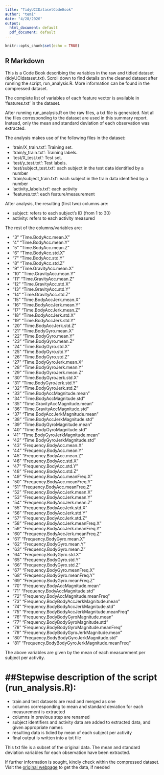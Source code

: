 ```yaml
---
title: "TidyUCIDatasetCodeBook"
author: "temi"
date: "4/28/2020"
output:
  html_document: default
  pdf_document: default
---
```


```r
knitr::opts_chunk$set(echo = TRUE)
```

## R Markdown

This is a Code Book describing the variables in the raw and tidied dataset (tidyUCIdataset.txt). Scroll down to find details on the cleaned dataset after running the script, run_analysis.R. More information can be found in the compressed dataset. 

The complete list of variables of each feature vector is available in 'features.txt' in the dataset. 

After running run_analysis.R on the raw files, a txt file is generated. Not all the files corresponding to the dataset are used in this summary report. Instead, only the mean and standard deviation of each observation was extracted.

The analysis makes use of the following files in the dataset:

- 'train/X_train.txt': Training set.
- 'train/y_train.txt': Training labels.
- 'test/X_test.txt': Test set.
- 'test/y_test.txt': Test labels.
- 'test/subject_test.txt': each subject in the test data identified by a number
- 'train/subject_train.txt': each subject in the train data identified by a number
- 'activity_labels.txt': each activity
- 'features.txt': each feature/measurement

After analysis, the resulting (first two) columns are:

- subject: refers to each subject's ID (from 1 to 30)
- activity: refers to each activity measured

The rest of the columns/variables are: 

- "3" "Time.BodyAcc.mean.X"
- "4" "Time.BodyAcc.mean.Y"
- "5" "Time.BodyAcc.mean.Z"
- "6" "Time.BodyAcc.std.X"
- "7" "Time.BodyAcc.std.Y"
- "8" "Time.BodyAcc.std.Z"
- "9" "Time.GravityAcc.mean.X"
- "10" "Time.GravityAcc.mean.Y"
- "11" "Time.GravityAcc.mean.Z"
- "12" "Time.GravityAcc.std.X"
- "13" "Time.GravityAcc.std.Y"
- "14" "Time.GravityAcc.std.Z"
- "15" "Time.BodyAccJerk.mean.X"
- "16" "Time.BodyAccJerk.mean.Y"
- "17" "Time.BodyAccJerk.mean.Z"
- "18" "Time.BodyAccJerk.std.X"
- "19" "Time.BodyAccJerk.std.Y"
- "20" "Time.BodyAccJerk.std.Z"
- "21" "Time.BodyGyro.mean.X"
- "22" "Time.BodyGyro.mean.Y"
- "23" "Time.BodyGyro.mean.Z"
- "24" "Time.BodyGyro.std.X"
- "25" "Time.BodyGyro.std.Y"
- "26" "Time.BodyGyro.std.Z"
- "27" "Time.BodyGyroJerk.mean.X"
- "28" "Time.BodyGyroJerk.mean.Y"
- "29" "Time.BodyGyroJerk.mean.Z"
- "30" "Time.BodyGyroJerk.std.X"
- "31" "Time.BodyGyroJerk.std.Y"
- "32" "Time.BodyGyroJerk.std.Z"
- "33" "Time.BodyAccMagnitude.mean"
- "34" "Time.BodyAccMagnitude.std"
- "35" "Time.GravityAccMagnitude.mean"
- "36" "Time.GravityAccMagnitude.std"
- "37" "Time.BodyAccJerkMagnitude.mean"
- "38" "Time.BodyAccJerkMagnitude.std"
- "39" "Time.BodyGyroMagnitude.mean"
- "40" "Time.BodyGyroMagnitude.std"
- "41" "Time.BodyGyroJerkMagnitude.mean"
- "42" "Time.BodyGyroJerkMagnitude.std"
- "43" "Frequency.BodyAcc.mean.X"
- "44" "Frequency.BodyAcc.mean.Y"
- "45" "Frequency.BodyAcc.mean.Z"
- "46" "Frequency.BodyAcc.std.X"
- "47" "Frequency.BodyAcc.std.Y"
- "48" "Frequency.BodyAcc.std.Z"
- "49" "Frequency.BodyAcc.meanFreq.X"
- "50" "Frequency.BodyAcc.meanFreq.Y"
- "51" "Frequency.BodyAcc.meanFreq.Z"
- "52" "Frequency.BodyAccJerk.mean.X"
- "53" "Frequency.BodyAccJerk.mean.Y"
- "54" "Frequency.BodyAccJerk.mean.Z"
- "55" "Frequency.BodyAccJerk.std.X"
- "56" "Frequency.BodyAccJerk.std.Y"
- "57" "Frequency.BodyAccJerk.std.Z"
- "58" "Frequency.BodyAccJerk.meanFreq.X"
- "59" "Frequency.BodyAccJerk.meanFreq.Y"
- "60" "Frequency.BodyAccJerk.meanFreq.Z"
- "61" "Frequency.BodyGyro.mean.X"
- "62" "Frequency.BodyGyro.mean.Y"
- "63" "Frequency.BodyGyro.mean.Z"
- "64" "Frequency.BodyGyro.std.X"
- "65" "Frequency.BodyGyro.std.Y"
- "66" "Frequency.BodyGyro.std.Z"
- "67" "Frequency.BodyGyro.meanFreq.X"
- "68" "Frequency.BodyGyro.meanFreq.Y"
- "69" "Frequency.BodyGyro.meanFreq.Z"
- "70" "Frequency.BodyAccMagnitude.mean"
- "71" "Frequency.BodyAccMagnitude.std"
- "72" "Frequency.BodyAccMagnitude.meanFreq"
- "73" "Frequency.BodyBodyAccJerkMagnitude.mean"
- "74" "Frequency.BodyBodyAccJerkMagnitude.std"
- "75" "Frequency.BodyBodyAccJerkMagnitude.meanFreq"
- "76" "Frequency.BodyBodyGyroMagnitude.mean"
- "77" "Frequency.BodyBodyGyroMagnitude.std"
- "78" "Frequency.BodyBodyGyroMagnitude.meanFreq"
- "79" "Frequency.BodyBodyGyroJerkMagnitude.mean"
- "80" "Frequency.BodyBodyGyroJerkMagnitude.std"
- "81" "Frequency.BodyBodyGyroJerkMagnitude.meanFreq"

The above variables are given by the mean of each measurement per subject per activity.

##Stepwise description of the script (run_analysis.R):
==========================================================

- train and test datasets are read and merged as one
- columns corresponding to mean and standard deviation for each measurement is extracted
- columns in previous step are renamed 
- subject identifiers and activity data are added to extracted data, and given appropriate names
- resulting data is tidied by mean of each subject per activity
- final output is written into a txt file

This txt file is a subset of the original data. The mean and standard deviation variables for each observation have been extracted. 

If further information is sought, kindly check within the compressed dataset. 
Visit the [original webpage](https://archive.ics.uci.edu/ml/datasets/Human+Activity+Recognition+Using+Smartphones) to get the data, if needed
